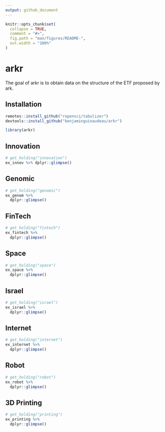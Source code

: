 ```yaml
---
output: github_document
---
```


<!-- README.md is generated from README.Rmd. Please edit that file -->

```r
knitr::opts_chunk$set(
  collapse = TRUE,
  comment = "#>",
  fig.path = "man/figures/README-",
  out.width = "100%"
)
```

# arkr

<!-- badges: start -->
<!-- badges: end -->

The goal of arkr is to obtain data on the structure of the ETF proposed by ark.

## Installation

``` r
remotes::install_github("ropensci/tabulizer")
devtools::install_github("benjaminguinaudeau/arkr")
```

```r
library(arkr)
```


## Innovation

```r
# get_holding("innovation")
ex_innov %>% dplyr::glimpse()
```

## Genomic

```r
# get_holding("genomic") 
ex_genom %>%
  dplyr::glimpse()
```

## FinTech

```r
# get_holding("fintech") 
ex_fintech %>%
  dplyr::glimpse()
```

## Space

```r
# get_holding("space") 
ex_space %>%
  dplyr::glimpse()
```

## Israel

```r
# get_holding("israel") 
ex_israel %>%
  dplyr::glimpse()
```

## Internet

```r
# get_holding("internet") 
ex_internet %>%
  dplyr::glimpse()
```
## Robot

```r
# get_holding("robot") 
ex_robot %>%
  dplyr::glimpse()
```

## 3D Printing

```r
# get_holding("printing") 
ex_printing %>%
  dplyr::glimpse()
```
